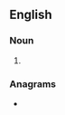 ==English==

===Noun===
{{head|en|noun plural form}}

# {{plural of|moulinet|lang=en}}

===Anagrams===
* {{anagrams|en|lomustine}}